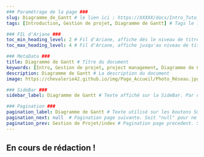 ---
### Paramétrage de la page ###
slug: Diagramme_de_Gantt # le lien ici : https://XXXXX/docs/Intro_Tuto_de_Cheche
tags: [Introduction, Gestion de projet, Diagramme de Gantt] # Tags le fichier et permet de grouper par mots clef

### FIL d'Ariane ###
toc_min_heading_level: 2 # Fil d'Ariane, affiche dés le niveau de titre 2. Par Défaut : 2
toc_max_heading_level: 4 # Fil d'Ariane, affiche jusqu'au niveau de titre 4. Par défaut : 3

### MetaData ###
title: Diagramme de Gantt # Titre du document
keywords: [Intro, Gestion de projet, project management, Diagramme de Gantt, gantt] # Mots Clef
description: Diagramme de Gantt # La description du document
image: https://chevalerie42.github.io/img/Page_Accueil/Photo_Réseau.jpg # Image utilisé par les liens vers cette page. A 1ere vue il faut privilégier les liens externe

### SideBar ###
sidebar_label: Diagramme de Gantt # Texte affiché sur la SideBar. Par défaut ce sera le "title"

### Pagination ###
pagination_label: Diagramme de Gantt # Texte utilisé sur les boutons Suivant/Précédent. Par defaut "Title"
pagination_next: null  # Pagination page suivante. Soit "null" pour ne pas en ajotuer. Soit dossier/fichier (Réseau/Intro_Reseau)
pagination_prev: Gestion de Projet/index # Pagination page precedent. Soit "null" pour ne pas en ajotuer. Soit dossier/fichier (Réseau/Intro_Reseau)
---

## En cours de rédaction !
